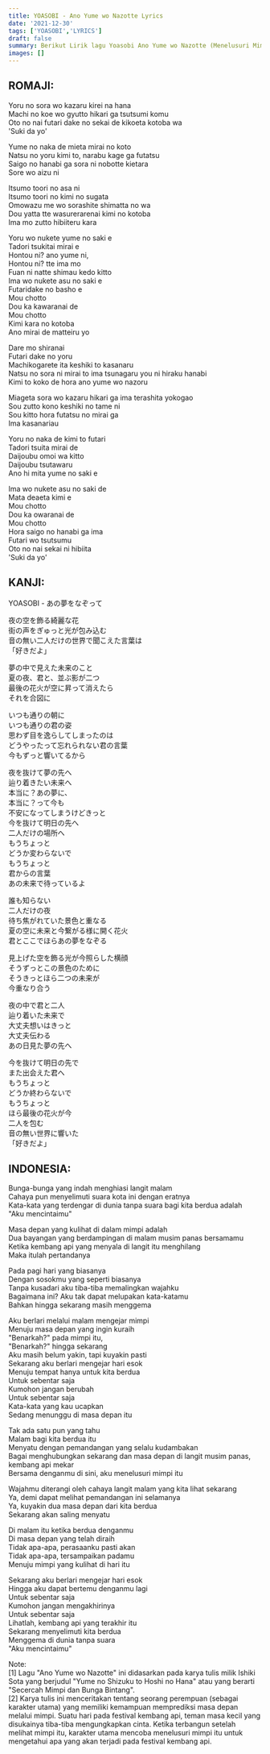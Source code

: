 ```yaml
---
title: YOASOBI - Ano Yume wo Nazotte Lyrics
date: '2021-12-30'
tags: ['YOASOBI','LYRICS']
draft: false
summary: Berikut Lirik lagu Yoasobi Ano Yume wo Nazotte (Menelusuri Mimpi Itu)
images: []
---
```


## ROMAJI:

Yoru no sora wo kazaru kirei na hana  
Machi no koe wo gyutto hikari ga tsutsumi komu  
Oto no nai futari dake no sekai de kikoeta kotoba wa  
'Suki da yo'  

Yume no naka de mieta mirai no koto  
Natsu no yoru kimi to, narabu kage ga futatsu  
Saigo no hanabi ga sora ni nobotte kietara  
Sore wo aizu ni  

Itsumo toori no asa ni  
Itsumo toori no kimi no sugata  
Omowazu me wo sorashite shimatta no wa  
Dou yatta tte wasurerarenai kimi no kotoba  
Ima mo zutto hibiiteru kara  

Yoru wo nukete yume no saki e  
Tadori tsukitai mirai e  
Hontou ni? ano yume ni,  
Hontou ni? tte ima mo  
Fuan ni natte shimau kedo kitto  
Ima wo nukete asu no saki e  
Futaridake no basho e  
Mou chotto  
Dou ka kawaranai de  
Mou chotto  
Kimi kara no kotoba  
Ano mirai de matteiru yo  

Dare mo shiranai  
Futari dake no yoru  
Machikogarete ita keshiki to kasanaru  
Natsu no sora ni mirai to ima tsunagaru you ni hiraku hanabi  
Kimi to koko de hora ano yume wo nazoru  

Miageta sora wo kazaru hikari ga ima terashita yokogao  
Sou zutto kono keshiki no tame ni  
Sou kitto hora futatsu no mirai ga  
Ima kasanariau  

Yoru no naka de kimi to futari  
Tadori tsuita mirai de  
Daijoubu omoi wa kitto  
Daijoubu tsutawaru  
Ano hi mita yume no saki e  

Ima wo nukete asu no saki de  
Mata deaeta kimi e  
Mou chotto  
Dou ka owaranai de  
Mou chotto  
Hora saigo no hanabi ga ima  
Futari wo tsutsumu  
Oto no nai sekai ni hibiita  
'Suki da yo'  

## KANJI:

YOASOBI - あの夢をなぞって  

夜の空を飾る綺麗な花  
街の声をぎゅっと光が包み込む  
音の無い二人だけの世界で聞こえた言葉は  
「好きだよ」  

夢の中で見えた未来のこと  
夏の夜、君と、並ぶ影が二つ  
最後の花火が空に昇って消えたら  
それを合図に  

いつも通りの朝に  
いつも通りの君の姿  
思わず目を逸らしてしまったのは  
どうやったって忘れられない君の言葉  
今もずっと響いてるから  

夜を抜けて夢の先へ  
辿り着きたい未来へ  
本当に？あの夢に、  
本当に？って今も  
不安になってしまうけどきっと  
今を抜けて明日の先へ  
二人だけの場所へ  
もうちょっと  
どうか変わらないで  
もうちょっと  
君からの言葉  
あの未来で待っているよ  

誰も知らない  
二人だけの夜  
待ち焦がれていた景色と重なる  
夏の空に未来と今繋がる様に開く花火  
君とここでほらあの夢をなぞる  

見上げた空を飾る光が今照らした横顔  
そうずっとこの景色のために  
そうきっとほら二つの未来が  
今重なり合う  

夜の中で君と二人  
辿り着いた未来で  
大丈夫想いはきっと  
大丈夫伝わる  
あの日見た夢の先へ  

今を抜けて明日の先で  
また出会えた君へ  
もうちょっと  
どうか終わらないで  
もうちょっと  
ほら最後の花火が今  
二人を包む  
音の無い世界に響いた  
「好きだよ」  

## INDONESIA:  

Bunga-bunga yang indah menghiasi langit malam  
Cahaya pun menyelimuti suara kota ini dengan eratnya  
Kata-kata yang terdengar di dunia tanpa suara bagi kita berdua adalah  
"Aku mencintaimu"  

Masa depan yang kulihat di dalam mimpi adalah  
Dua bayangan yang berdampingan di malam musim panas bersamamu  
Ketika kembang api yang menyala di langit itu menghilang  
Maka itulah pertandanya  

Pada pagi hari yang biasanya  
Dengan sosokmu yang seperti biasanya  
Tanpa kusadari aku tiba-tiba memalingkan wajahku  
Bagaimana ini? Aku tak dapat melupakan kata-katamu  
Bahkan hingga sekarang masih menggema  

Aku berlari melalui malam mengejar mimpi  
Menuju masa depan yang ingin kuraih  
"Benarkah?" pada mimpi itu,  
"Benarkah?" hingga sekarang  
Aku masih belum yakin, tapi kuyakin pasti  
Sekarang aku berlari mengejar hari esok  
Menuju tempat hanya untuk kita berdua  
Untuk sebentar saja  
Kumohon jangan berubah  
Untuk sebentar saja  
Kata-kata yang kau ucapkan  
Sedang menunggu di masa depan itu  

Tak ada satu pun yang tahu  
Malam bagi kita berdua itu  
Menyatu dengan pemandangan yang selalu kudambakan  
Bagai menghubungkan sekarang dan masa depan di langit musim panas, kembang api mekar  
Bersama denganmu di sini, aku menelusuri mimpi itu  

Wajahmu diterangi oleh cahaya langit malam yang kita lihat sekarang  
Ya, demi dapat melihat pemandangan ini selamanya  
Ya, kuyakin dua masa depan dari kita berdua  
Sekarang akan saling menyatu  

Di malam itu ketika berdua denganmu  
Di masa depan yang telah diraih  
Tidak apa-apa, perasaanku pasti akan  
Tidak apa-apa, tersampaikan padamu  
Menuju mimpi yang kulihat di hari itu  

Sekarang aku berlari mengejar hari esok  
Hingga aku dapat bertemu denganmu lagi  
Untuk sebentar saja  
Kumohon jangan mengakhirinya  
Untuk sebentar saja  
Lihatlah, kembang api yang terakhir itu  
Sekarang menyelimuti kita berdua  
Menggema di dunia tanpa suara  
"Aku mencintaimu"  

Note:  
[1] Lagu "Ano Yume wo Nazotte" ini didasarkan pada karya tulis milik Ishiki Sota yang berjudul "Yume no Shizuku to Hoshi no Hana" atau yang berarti "Secercah Mimpi dan Bunga Bintang".  
[2] Karya tulis ini menceritakan tentang seorang perempuan (sebagai karakter utama) yang memiliki kemampuan memprediksi masa depan melalui mimpi. Suatu hari pada festival kembang api, teman masa kecil yang disukainya tiba-tiba mengungkapkan cinta. Ketika terbangun setelah melihat mimpi itu, karakter utama mencoba menelusuri mimpi itu untuk mengetahui apa yang akan terjadi pada festival kembang api.